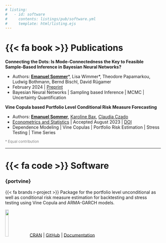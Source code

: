 ```yaml
---
# listing:
#   - id: software
#     contents: listings/pub/software.yml
#     template: html/listing.ejs
---
```


# {{< fa book >}} Publications

**Connecting the Dots: Is Mode-Connectedness the Key to Feasible Sample-Based Inference in Bayesian Neural Networks?**

- Authors: [**Emanuel Sommer**](../about/index.qmd)\*, Lisa Wimmer\*, Theodore Papamarkou, Ludwig Bothmann, Bernd Bischl, David Rügamer
- February 2024 \| [Preprint](https://arxiv.org/abs/2402.01484)
- Bayesian Neural Networks \| Sampling based Inference \| MCMC \| Uncertainty Quantification

**Vine Copula based Portfolio Level Conditional Risk Measure Forecasting**

- Authors: [**Emanuel Sommer**](../about/index.qmd), [Karoline Bax](https://www.karolinebax.com/), [Claudia Czado](https://www.math.cit.tum.de/math/personen/professuren/czado-claudia/)
- [Econometrics and Statistics](https://www.sciencedirect.com/journal/econometrics-and-statistics) \| Accepted August 2023 \| [DOI](https://doi.org/10.1016/j.ecosta.2023.08.002)
- Dependence Modeling \| Vine Copulas \| Portfolio Risk Estimation \| Stress Testing \| Time Series 


<span style="font-size: smaller; color: grey;">* Equal contribution</span>

------------------------------------------------------------------------

# {{< fa code >}} Software

### {portvine} 

{{< fa brands r-project >}} Package for the portfolio level unconditional as well as conditional risk measure estimation for backtesting and stress testing using Vine Copula and ARMA-GARCH models.

![](../images/projects/portvine_logo.png){fig-align="left" width="15%"}
[CRAN](https://cloud.r-project.org/package=portvine) \| [GitHub](https://github.com/EmanuelSommer/portvine) \| [Documentation](https://emanuelsommer.github.io/portvine/)

<!-- :::{#software} -->

<!-- ::: -->
